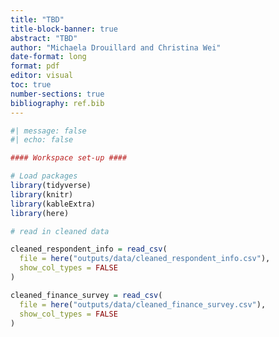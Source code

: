 ```yaml
---
title: "TBD"
title-block-banner: true
abstract: "TBD"
author: "Michaela Drouillard and Christina Wei"
date-format: long
format: pdf
editor: visual
toc: true
number-sections: true
bibliography: ref.bib
---
```


```r
#| message: false
#| echo: false

#### Workspace set-up ####

# Load packages 
library(tidyverse)
library(knitr)
library(kableExtra)
library(here)

# read in cleaned data

cleaned_respondent_info = read_csv(
  file = here("outputs/data/cleaned_respondent_info.csv"),
  show_col_types = FALSE
)

cleaned_finance_survey = read_csv(
  file = here("outputs/data/cleaned_finance_survey.csv"),
  show_col_types = FALSE
)
```
